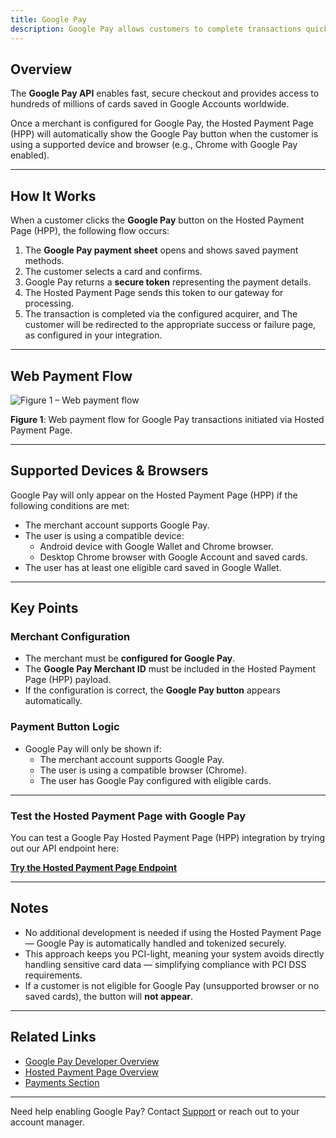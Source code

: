 ```yaml
---
title: Google Pay
description: Google Pay allows customers to complete transactions quickly using payment methods saved to their Google Account. When enabled, our Hosted Payment Page (HPP) dynamically displays the **Google Pay** button, providing a smooth, one-click checkout experience.
---
```


## Overview

The **Google Pay API** enables fast, secure checkout and provides access to hundreds of millions of cards saved in Google Accounts worldwide.

Once a merchant is configured for Google Pay, the Hosted Payment Page (HPP) will automatically show the Google Pay button when the customer is using a supported device and browser (e.g., Chrome with Google Pay enabled).

---

## How It Works

When a customer clicks the **Google Pay** button on the Hosted Payment Page (HPP), the following flow occurs:

1. The **Google Pay payment sheet** opens and shows saved payment methods.
2. The customer selects a card and confirms.
3. Google Pay returns a **secure token** representing the payment details.
4. The Hosted Payment Page sends this token to our gateway for processing.
5. The transaction is completed via the configured acquirer, and The customer will be redirected to the appropriate success or failure page, as configured in your integration.

---

## Web Payment Flow

![Figure 1 – Web payment flow](/images/flows-payment-gpay.svg)

**Figure 1**: Web payment flow for Google Pay transactions initiated via Hosted Payment Page.

---

## Supported Devices & Browsers

Google Pay will only appear on the Hosted Payment Page (HPP) if the following conditions are met:

- The merchant account supports Google Pay.
- The user is using a compatible device:
  - Android device with Google Wallet and Chrome browser.
  - Desktop Chrome browser with Google Account and saved cards.
- The user has at least one eligible card saved in Google Wallet.
  
---

## Key Points

### Merchant Configuration

- The merchant must be **configured for Google Pay**.
- The **Google Pay Merchant ID** must be included in the Hosted Payment Page (HPP) payload.
- If the configuration is correct, the **Google Pay button** appears automatically.

### Payment Button Logic

- Google Pay will only be shown if:
  - The merchant account supports Google Pay.
  - The user is using a compatible browser (Chrome).
  - The user has Google Pay configured with eligible cards.

---

### Test the Hosted Payment Page with Google Pay

You can test a Google Pay Hosted Payment Page (HPP) integration by trying out our API endpoint here:

[**Try the Hosted Payment Page Endpoint**](/api-reference/en/hpp/generate-link)

---

## Notes

- No additional development is needed if using the Hosted Payment Page — Google Pay is automatically handled and tokenized securely.
- This approach keeps you PCI-light, meaning your system avoids directly handling sensitive card data — simplifying compliance with PCI DSS requirements.
- If a customer is not eligible for Google Pay (unsupported browser or no saved cards), the button will **not appear**.

---

## Related Links

- [Google Pay Developer Overview](https://developers.google.com/pay/api/web/overview)
- [Hosted Payment Page Overview](/documentation/payments/onlinepayment)
- [Payments Section](/documentation/payments/paymentintro)

---

Need help enabling Google Pay? Contact [Support](/support/contact) or reach out to your account manager.


